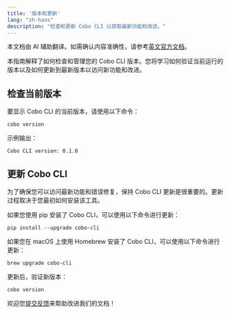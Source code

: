 ```yaml
---
title: '版本和更新'
lang: "zh-hans"
description: "检查和更新 Cobo CLI 以获取最新功能和改进。"
---
```

<Note>本文档由 AI 辅助翻译。如需确认内容准确性，请参考[英文官方文档](https://www.cobo.com/developers/v2/guides/overview/introduction)。</Note>

本指南解释了如何检查和管理您的 Cobo CLI 版本。您将学习如何验证当前运行的版本以及如何更新到最新版本以访问新功能和改进。

## 检查当前版本

要显示 Cobo CLI 的当前版本，请使用以下命令：

```shell
cobo version
```

示例输出：

```shell
Cobo CLI version: 0.1.0
```

## 更新 Cobo CLI

为了确保您可以访问最新功能和错误修复，保持 Cobo CLI 更新是很重要的。更新过程取决于您最初如何安装该工具。

如果您使用 pip 安装了 Cobo CLI，可以使用以下命令进行更新：

```shell
pip install --upgrade cobo-cli
```

如果您在 macOS 上使用 Homebrew 安装了 Cobo CLI，可以使用以下命令进行更新：

```shell
brew upgrade cobo-cli
```

更新后，验证新版本：

```shell
cobo version
```
<Tip>欢迎您[提交反馈](https://forms.zohopublic.com/cobo/form/DocumentFeedbackForm/formperma/QvLOhxJv1_JMsJ-1dleZ8Itb_7rzN-LtgvsDdxosoVI)来帮助改进我们的文档！</Tip>
